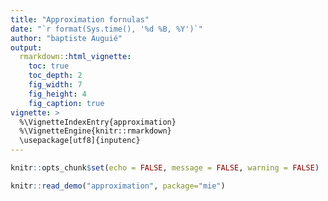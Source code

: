 ```yaml
---
title: "Approximation fornulas"
date: "`r format(Sys.time(), '%d %B, %Y')`"
author: "baptiste Auguié"
output:
  rmarkdown::html_vignette:
    toc: true
    toc_depth: 2
    fig_width: 7
    fig_height: 4
    fig_caption: true
vignette: >
  %\VignetteIndexEntry{approximation}
  %\VignetteEngine{knitr::rmarkdown}
  \usepackage[utf8]{inputenc}
---
```


```r
knitr::opts_chunk$set(echo = FALSE, message = FALSE, warning = FALSE)
```

```r
knitr::read_demo("approximation", package="mie")
```

```r
```


```r
```
